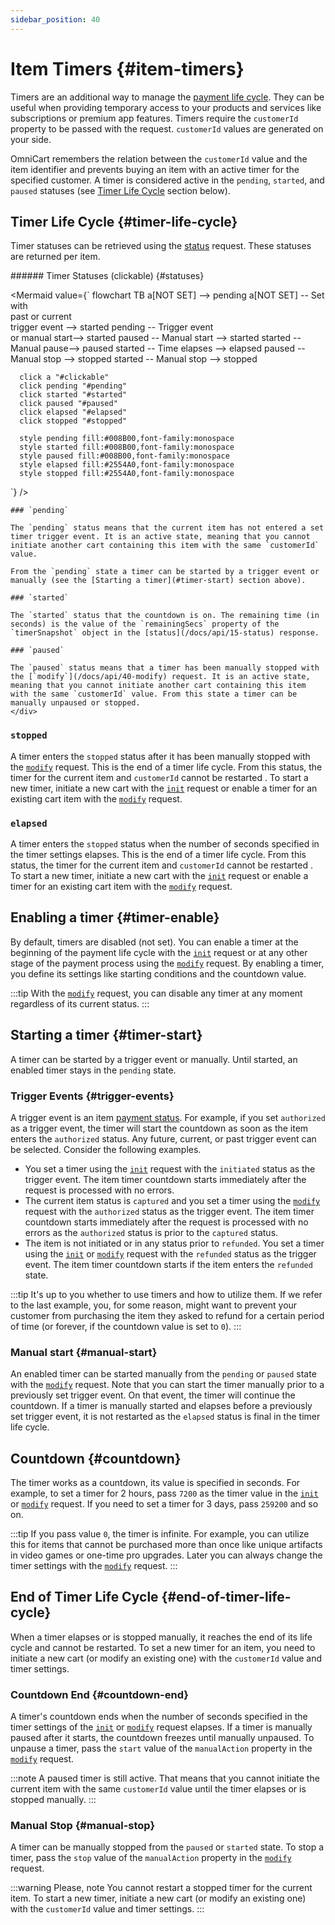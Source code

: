 ```yaml
---
sidebar_position: 40
---
```


# Item Timers {#item-timers}

Timers are an additional way to manage the [payment life cycle](/docs/integration/payment-lifecycle). They can be useful when providing temporary access to your products and services like subscriptions or premium app features. Timers require the `customerId` property to be passed with the request. `customerId` values are generated on your side.

OmniCart remembers the relation between the `customerId` value and the item identifier and prevents buying an item with an active timer for the specified customer. A timer is considered active in the `pending`, `started`, and `paused` statuses (see [Timer Life Cycle](#timer-life-cycle) section below).

## Timer Life Cycle {#timer-life-cycle}

Timer statuses can be retrieved using the [status](/docs/api/15-status) request. These statuses are returned per item.

<div class="container">
  <div class="row">
    <div class="col col--6">
###### Timer Statuses (clickable) {#statuses}

<Mermaid
  value={`
    flowchart TB
      a[NOT SET] --> pending
      a[NOT SET] -- Set with<br />past or current<br />trigger event --> started
      pending -- Trigger event<br /> or manual start--> started
      paused -- Manual start --> started
      started -- Manual pause--> paused
      started -- Time elapses --> elapsed
      paused -- Manual stop --> stopped
      started -- Manual stop --> stopped

      click a "#clickable"
      click pending "#pending"
      click started "#started"
      click paused "#paused"
      click elapsed "#elapsed"
      click stopped "#stopped"

      style pending fill:#008B00,font-family:monospace
      style started fill:#008B00,font-family:monospace
      style paused fill:#008B00,font-family:monospace
      style elapsed fill:#2554A0,font-family:monospace
      style stopped fill:#2554A0,font-family:monospace
  `}
/>
    </div>
    <div class="col col--6">
    
    ### `pending`
    
    The `pending` status means that the current item has not entered a set timer trigger event. It is an active state, meaning that you cannot initiate another cart containing this item with the same `customerId` value.
    
    From the `pending` state a timer can be started by a trigger event or manually (see the [Starting a timer](#timer-start) section above).

    ### `started`

    The `started` status that the countdown is on. The remaining time (in seconds) is the value of the `remainingSecs` property of the `timerSnapshot` object in the [status](/docs/api/15-status) response.

    ### `paused`

    The `paused` status means that a timer has been manually stopped with the [`modify`](/docs/api/40-modify) request. It is an active state, meaning that you cannot initiate another cart containing this item with the same `customerId` value. From this state a timer can be manually unpaused or stopped.
    </div>
  </div>
</div>

### `stopped`

A timer enters the `stopped` status after it has been manually stopped with the [`modify`](/docs/api/40-modify) request. This is the end of a timer life cycle. From this status, the timer for the current item and `customerId` cannot be restarted . To start a new timer, initiate a new cart with the [`init`](/docs/api/10-init) request or enable a timer for an existing cart item with the [`modify`](/docs/api/40-modify) request.

### `elapsed`

A timer enters the `stopped` status when the number of seconds specified in the timer settings elapses. This is the end of a timer life cycle. From this status, the timer for the current item and `customerId` cannot be restarted . To start a new timer, initiate a new cart with the [`init`](/docs/api/10-init) request or enable a timer for an existing cart item with the [`modify`](/docs/api/40-modify) request.


## Enabling a timer {#timer-enable}

By default, timers are disabled (not set). You can enable a timer at the beginning of the payment life cycle with the [`init`](/docs/api/10-init) request or at any other stage of the payment process using the [`modify`](/docs/api/40-modify) request. By enabling a timer, you define its settings like starting conditions and the countdown value.

:::tip
With the [`modify`](/docs/api/40-modify) request, you can disable any timer at any moment regardless of its current status.
:::

## Starting a timer {#timer-start}

A timer can be started by a trigger event or manually. Until started, an enabled timer stays in the `pending` state.

### Trigger Events {#trigger-events}

A trigger event is an item [payment status](/docs/integration/payment-lifecycle). For example, if you set `authorized` as a trigger event, the timer will start the countdown as soon as the item enters the `authorized` status. Any future, current, or past trigger event can be selected. Consider the following examples.

* You set a timer using the [`init`](/docs/api/10-init) request with the `initiated` status as the trigger event. The item timer countdown starts immediately after the request is processed with no errors.
* The current item status is `captured` and you set a timer using the [`modify`](/docs/api/40-modify) request with the `authorized` status as the trigger event. The item timer countdown starts immediately after the request is processed with no errors as the `authorized` status is prior to the `captured` status.
* The item is not initiated or in any status prior to `refunded`. You set a timer using the [`init`](/docs/api/10-init) or [`modify`](/docs/api/40-modify) request with the `refunded` status as the trigger event. The item timer countdown starts if the item enters the `refunded` state.

<!--
???one stage payments
-->

:::tip
It's up to you whether to use timers and how to utilize them. If we refer to the last example, you, for some reason, might want to prevent your customer from purchasing the item they asked to refund for a certain period of time (or forever, if the countdown value is set to `0`).
:::

### Manual start {#manual-start}

An enabled timer can be started manually from the `pending` or `paused` state with the [`modify`](/docs/api/40-modify) request. Note that you can start the timer manually prior to a previously set trigger event. On that event, the timer will continue the countdown. If a timer is manually started and elapses before a previously set trigger event, it is not restarted as the `elapsed` status is final in the timer life cycle.

## Countdown {#countdown}

The timer works as a countdown, its value is specified in seconds. For example, to set a timer for 2 hours, pass `7200` as the timer value in the [`init`](/docs/api/10-init) or [`modify`](/docs/api/40-modify) request. If you need to set a timer for 3 days, pass `259200` and so on. 

:::tip
If you pass value `0`, the timer is infinite. For example, you can utilize this for items that cannot be purchased more than once like unique artifacts in video games or one-time pro upgrades. Later you can always change the timer settings with the [`modify`](/docs/api/40-modify) request.
:::

<!--
Must have enough privileges
-->

## End of Timer Life Cycle {#end-of-timer-life-cycle}

When a timer elapses or is stopped manually, it reaches the end of its life cycle and cannot be restarted. To set a new timer for an item, you need to initiate a new cart (or modify an existing one) with the `customerId` value and timer settings.

### Countdown End {#countdown-end}

A timer's countdown ends when the number of seconds specified in the timer settings of the [`init`](/docs/api/10-init) or [`modify`](/docs/api/40-modify) request elapses. If a timer is manually paused after it starts, the countdown freezes until manually unpaused. To unpause a timer, pass the `start` value of the `manualAction` property in the [`modify`](/docs/api/40-modify) request.

:::note
A paused timer is still active. That means that you cannot initiate the current item with the same `customerId` value until the timer elapses or is stopped manually.
:::

### Manual Stop {#manual-stop}

A timer can be manually stopped from the `paused` or `started` state. To stop a timer, pass the `stop` value of the `manualAction` property in the [`modify`](/docs/api/40-modify) request. 

:::warning Please, note
You cannot restart a stopped timer for the current item. To start a new timer, initiate a new cart (or modify an existing one) with the `customerId` value and timer settings.
:::